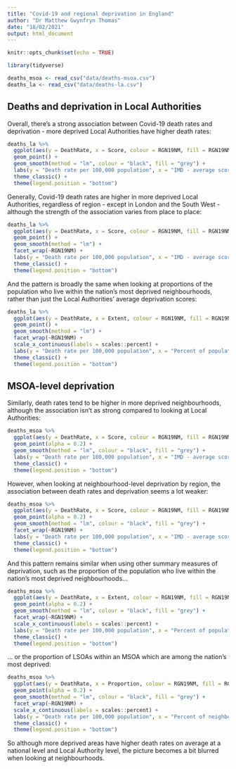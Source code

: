 ```yaml
---
title: "Covid-19 and regional deprivation in England"
author: "Dr Matthew Gwynfryn Thomas"
date: "18/02/2021"
output: html_document
---
```


```r
knitr::opts_chunk$set(echo = TRUE)
```

```r
library(tidyverse)

deaths_msoa <- read_csv("data/deaths-msoa.csv")
deaths_la <- read_csv("data/deaths-la.csv")
```

## Deaths and deprivation in Local Authorities
Overall, there's a strong association between Covid-19 death rates and deprivation - more deprived Local Authorities have higher death rates:

```r
deaths_la %>% 
  ggplot(aes(y = DeathRate, x = Score, colour = RGN19NM, fill = RGN19NM)) +
  geom_point() +
  geom_smooth(method = "lm", colour = "black", fill = "grey") +
  labs(y = "Death rate per 100,000 population", x = "IMD - average score (higher is more deprived)", colour = NULL, fill = NULL) +
  theme_classic() +
  theme(legend.position = "bottom")
```

Generally, Covid-19 death rates are higher in more deprived Local Authorities, regardless of region - except in London and the South West - although the strength of the association varies from place to place:

```r
deaths_la %>% 
  ggplot(aes(y = DeathRate, x = Score, colour = RGN19NM, fill = RGN19NM)) +
  geom_point() +
  geom_smooth(method = "lm") +
  facet_wrap(~RGN19NM) +
  labs(y = "Death rate per 100,000 population", x = "IMD - average score (higher is more deprived)", colour = NULL, fill = NULL) +
  theme_classic() +
  theme(legend.position = "bottom")
```

And the pattern is broadly the same when looking at proportions of the population who live within the nation's most deprived neighbourhoods, rather than just the Local Authorities' average deprivation scores:

```r
deaths_la %>% 
  ggplot(aes(y = DeathRate, x = Extent, colour = RGN19NM, fill = RGN19NM)) +
  geom_point() +
  geom_smooth(method = "lm") +
  facet_wrap(~RGN19NM) +
  scale_x_continuous(labels = scales::percent) +
  labs(y = "Death rate per 100,000 population", x = "Percent of population living in England's most deprived areas", colour = NULL, fill = NULL) +
  theme_classic() +
  theme(legend.position = "bottom")
```

## MSOA-level deprivation
Similarly, death rates tend to be higher in more deprived neighbourhoods, although the association isn't as strong compared to looking at Local Authorities:

```r
deaths_msoa %>% 
  ggplot(aes(y = DeathRate, x = Score, colour = RGN19NM, fill = RGN19NM)) +
  geom_point(alpha = 0.2) +
  geom_smooth(method = "lm", colour = "black", fill = "grey") +
  labs(y = "Death rate per 100,000 population", x = "IMD - average score (higher is more deprived)", colour = NULL, fill = NULL) +
  theme_classic() +
  theme(legend.position = "bottom")
```

However, when looking at neighbourhood-level deprivation by region, the association between death rates and deprivation seems a lot weaker:

```r
deaths_msoa %>% 
  ggplot(aes(y = DeathRate, x = Score, colour = RGN19NM, fill = RGN19NM)) +
  geom_point(alpha = 0.2) +
  geom_smooth(method = "lm", colour = "black", fill = "grey") +
  facet_wrap(~RGN19NM) +
  labs(y = "Death rate per 100,000 population", x = "IMD - average score (higher is more deprived)", colour = NULL, fill = NULL) +
  theme_classic() +
  theme(legend.position = "bottom")
```

And this pattern remains similar when using other summary measures of deprivation, such as the proportion of the population who live within the nation's most deprived neighbourhoods...

```r
deaths_msoa %>% 
  ggplot(aes(y = DeathRate, x = Extent, colour = RGN19NM, fill = RGN19NM)) +
  geom_point(alpha = 0.2) +
  geom_smooth(method = "lm", colour = "black", fill = "grey") +
  facet_wrap(~RGN19NM) +
  scale_x_continuous(labels = scales::percent) +
  labs(y = "Death rate per 100,000 population", x = "Percent of population living in England's most deprived areas", colour = NULL, fill = NULL) +
  theme_classic() +
  theme(legend.position = "bottom")
```

... or the proportion of LSOAs within an MSOA which are among the nation's most deprived:

```r
deaths_msoa %>% 
  ggplot(aes(y = DeathRate, x = Proportion, colour = RGN19NM, fill = RGN19NM)) +
  geom_point(alpha = 0.2) +
  geom_smooth(method = "lm", colour = "black", fill = "grey") +
  facet_wrap(~RGN19NM) +
  scale_x_continuous(labels = scales::percent) +
  labs(y = "Death rate per 100,000 population", x = "Percent of neighbourhoods in England's most deprived 10%", colour = NULL, fill = NULL) +
  theme_classic() +
  theme(legend.position = "bottom")
```

So although more deprived areas have higher death rates on average at a national level and Local Authority level, the picture becomes a bit blurred when looking at neighbourhoods.
